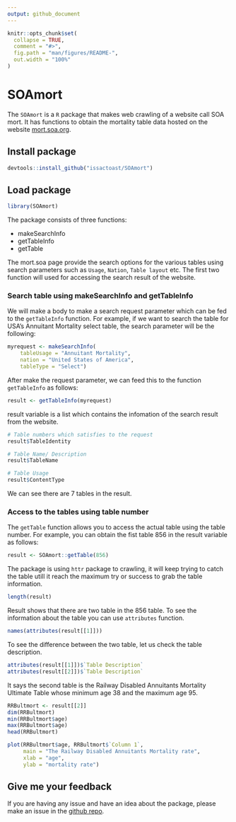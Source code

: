```yaml
---
output: github_document
---
```


<!-- README.md is generated from README.Rmd. Please edit that file -->

```r
knitr::opts_chunk$set(
  collapse = TRUE,
  comment = "#>",
  fig.path = "man/figures/README-",
  out.width = "100%"
)
```

# SOAmort

<!-- badges: start -->
<!-- badges: end -->

The `SOAmort` is a `R` package that makes web crawling of a website call SOA mort. It has functions to obtain the mortality table data hosted on the website [mort.soa.org](https://mort.soa.org/).

## Install package

```r
devtools::install_github("issactoast/SOAmort")
```

## Load package

```r
library(SOAmort)
```

The package consists of three functions:

- makeSearchInfo
- getTableInfo
- getTable

The mort.soa page provide the search options for the various tables using search parameters such as `Usage`, `Nation`, `Table layout` etc. The first two function will used for accessing the search result of the website.

### Search table using makeSearchInfo and getTableInfo

We will make a body to make a search request parameter which can be fed to the `getTableInfo` function. For example, if we want to search the table for USA's Annuitant Mortality select table, the search parameter will be the following: 

```r
myrequest <- makeSearchInfo(
    tableUsage = "Annuitant Mortality",
    nation = "United States of America",
    tableType = "Select")
```

After make the request parameter, we can feed this to the function `getTableInfo` as follows:

```r
result <- getTableInfo(myrequest)
```

result variable is a list which contains the infomation of the search result from the website.

```r
# Table numbers which satisfies to the request
result$TableIdentity

# Table Name/ Description
result$TableName

# Table Usage
result$ContentType
```

We can see there are 7 tables in the result.

### Access to the tables using table number

The `getTable` function allows you to access the actual table using the table number. For example, you can obtain the fist table 856 in the result variable as follows: 

```r
result <- SOAmort::getTable(856)
```

The package is using `httr` package to crawling, it will keep trying to catch the table utill it reach the maximum try or success to grab the table information.

```r
length(result)
```

Result shows that there are two table in the 856 table. To see the information about the table you can use `attributes` function.

```r
names(attributes(result[[1]]))
```

To see the difference between the two table, let us check the table description.

```r
attributes(result[[1]])$`Table Description`
attributes(result[[2]])$`Table Description`
```

It says the second table is the Railway Disabled Annuitants Mortality Ultimate Table whose minimum age 38 and the maximum age 95.

```r
RRBultmort <- result[[2]]
dim(RRBultmort)
min(RRBultmort$age)
max(RRBultmort$age)
head(RRBultmort)
```

```r
plot(RRBultmort$age, RRBultmort$`Column 1`,
     main = "The Railway Disabled Annuitants Mortality rate",
     xlab = "age",
     ylab = "mortality rate")
```

## Give me your feedback 

If you are having any issue and have an idea about the package, please make an issue in the [github repo](https://github.com/issactoast/SOAmort/issues).
